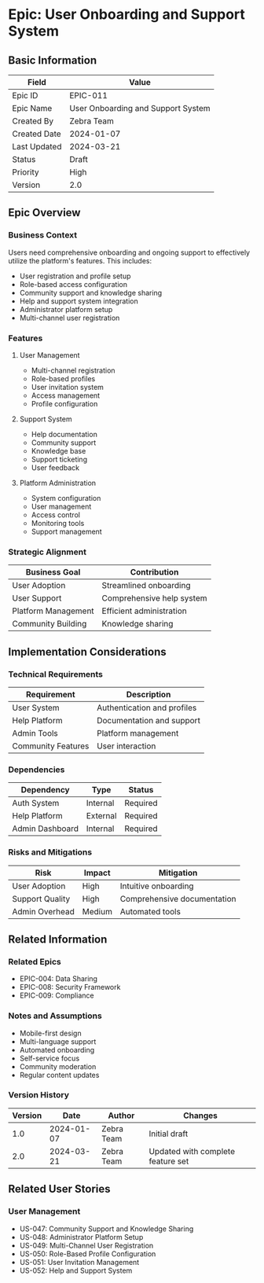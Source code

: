 # Epic: User Onboarding and Support System

## Basic Information
| Field | Value |
|-------|-------|
| Epic ID | EPIC-011 |
| Epic Name | User Onboarding and Support System |
| Created By | Zebra Team |
| Created Date | 2024-01-07 |
| Last Updated | 2024-03-21 |
| Status | Draft |
| Priority | High |
| Version | 2.0 |

## Epic Overview
### Business Context
Users need comprehensive onboarding and ongoing support to effectively utilize the platform's features. This includes:
- User registration and profile setup
- Role-based access configuration
- Community support and knowledge sharing
- Help and support system integration
- Administrator platform setup
- Multi-channel user registration

### Features
1. User Management
   - Multi-channel registration
   - Role-based profiles
   - User invitation system
   - Access management
   - Profile configuration

2. Support System
   - Help documentation
   - Community support
   - Knowledge base
   - Support ticketing
   - User feedback

3. Platform Administration
   - System configuration
   - User management
   - Access control
   - Monitoring tools
   - Support management

### Strategic Alignment
| Business Goal | Contribution |
|--------------|--------------|
| User Adoption | Streamlined onboarding |
| User Support | Comprehensive help system |
| Platform Management | Efficient administration |
| Community Building | Knowledge sharing |

## Implementation Considerations
### Technical Requirements
| Requirement | Description |
|-------------|-------------|
| User System | Authentication and profiles |
| Help Platform | Documentation and support |
| Admin Tools | Platform management |
| Community Features | User interaction |

### Dependencies
| Dependency | Type | Status |
|------------|------|--------|
| Auth System | Internal | Required |
| Help Platform | External | Required |
| Admin Dashboard | Internal | Required |

### Risks and Mitigations
| Risk | Impact | Mitigation |
|------|---------|------------|
| User Adoption | High | Intuitive onboarding |
| Support Quality | High | Comprehensive documentation |
| Admin Overhead | Medium | Automated tools |

## Related Information
### Related Epics
- EPIC-004: Data Sharing
- EPIC-008: Security Framework
- EPIC-009: Compliance

### Notes and Assumptions
- Mobile-first design
- Multi-language support
- Automated onboarding
- Self-service focus
- Community moderation
- Regular content updates

### Version History
| Version | Date | Author | Changes |
|---------|------|--------|----------|
| 1.0 | 2024-01-07 | Zebra Team | Initial draft |
| 2.0 | 2024-03-21 | Zebra Team | Updated with complete feature set |

## Related User Stories
### User Management
- US-047: Community Support and Knowledge Sharing
- US-048: Administrator Platform Setup
- US-049: Multi-Channel User Registration
- US-050: Role-Based Profile Configuration
- US-051: User Invitation Management
- US-052: Help and Support System
